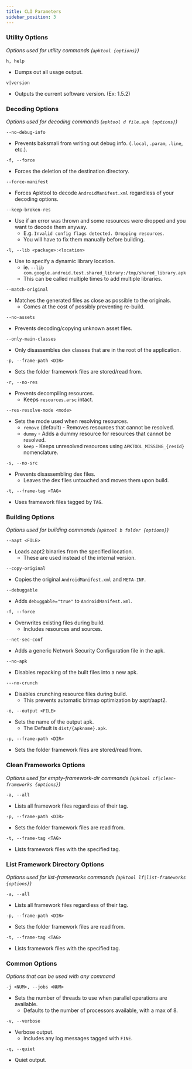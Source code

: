 ```yaml
---
title: CLI Parameters
sidebar_position: 3
---
```


### Utility Options

_Options used for utility commands (`apktool {options}`)_

```
h, help
```

- Dumps out all usage output.

```
v|version
```

- Outputs the current software version. (Ex: 1.5.2)

### Decoding Options

_Options used for decoding commands (`apktool d file.apk {options}`)_

```
--no-debug-info
```

- Prevents baksmali from writing out debug info. (`.local`, `.param`, `.line`, etc.).

```
-f, --force
```

- Forces the deletion of the destination directory.

```
--force-manifest
```

- Forces Apktool to decode `AndroidManifest.xml` regardless of your decoding options.

```
--keep-broken-res
```

- Use if an error was thrown and some resources were dropped and you want to decode them anyway.
  - E.g. `Invalid config flags detected. Dropping resources`.
  - You will have to fix them manually before building.

```
-l, --lib <package>:<location>
```

- Use to specify a dynamic library location.
  - ie. `--lib com.google.android.test.shared_library:/tmp/shared_library.apk`
  - This can be called multiple times to add multiple libraries.

```
--match-original
```

- Matches the generated files as close as possible to the originals.
  - Comes at the cost of possibly preventing re-build.

```
--no-assets
```

- Prevents decoding/copying unknown asset files.

```
--only-main-classes
```

- Only disassembles dex classes that are in the root of the application.

```
-p, --frame-path <DIR>
```

- Sets the folder framework files are stored/read from.

```
-r, --no-res
```

- Prevents decompiling resources.
  - Keeps `resources.arsc` intact.

```
--res-resolve-mode <mode>
```

- Sets the mode used when resolving resources.
  - `remove` (default) - Removes resources that cannot be resolved.
  - `dummy` - Adds a dummy resource for resources that cannot be resolved.
  - `keep` - Keeps unresolved resources using `APKTOOL_MISSING_{resId}` nomenclature.

```
-s, --no-src
```

- Prevents disassembling dex files.
  - Leaves the dex files untouched and moves them upon build.

```
-t, --frame-tag <TAG>
```

- Uses framework files tagged by `TAG`.

### Building Options

_Options used for building commands (`apktool b folder {options}`)_

```
--aapt <FILE>
```

- Loads aapt2 binaries from the specified location.
  - These are used instead of the internal version.

```
--copy-original
```

- Copies the original `AndroidManifest.xml` and `META-INF`.

```
--debuggable
```

- Adds `debuggable="true"` to `AndroidManifest.xml`.

```
-f, --force
```

- Overwrites existing files during build.
  - Includes resources and sources.

```
--net-sec-conf
```

- Adds a generic Network Security Configuration file in the apk.

```
--no-apk
```

- Disables repacking of the built files into a new apk.

```
---no-crunch
```

- Disables crunching resource files during build.
  - This prevents automatic bitmap optimization by aapt/aapt2.

```
-o, --output <FILE>
```

- Sets the name of the output apk.
  - The Default is `dist/{apkname}.apk`.

```
-p, --frame-path <DIR>
```

- Sets the folder framework files are stored/read from.

### Clean Frameworks Options

_Options used for empty-framework-dir commands (`apktool cf|clean-frameworks {options}`)_

```
-a, --all
```

- Lists all framework files regardless of their tag.

```
-p, --frame-path <DIR>
```

- Sets the folder framework files are read from.

```
-t, --frame-tag <TAG>
```

- Lists framework files with the specified tag.

### List Framework Directory Options

_Options used for list-frameworks commands (`apktool lf|list-frameworks {options}`)_

```
-a, --all
```

- Lists all framework files regardless of their tag.

```
-p, --frame-path <DIR>
```

- Sets the folder framework files are read from.

```
-t, --frame-tag <TAG>
```

- Lists framework files with the specified tag.

### Common Options

_Options that can be used with any command_

```
-j <NUM>, --jobs <NUM>
```

- Sets the number of threads to use when parallel operations are available.
  - Defaults to the number of processors available, with a max of 8.

```
-v, --verbose
```

- Verbose output.
  - Includes any log messages tagged with `FINE`.

```
-q, --quiet
```

- Quiet output.
